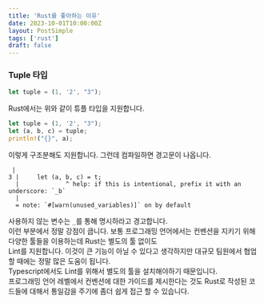 ```yaml
---
title: 'Rust를 좋아하는 이유'
date: 2023-10-01T10:00:00Z
layout: PostSimple
tags: ['rust']
draft: false
---
```


### Tuple 타입

```rust
let tuple = (1, '2', "3");
```  
Rust에서는 위와 같이 튜플 타입을 지원합니다.  

```rust
let tuple = (1, '2', "3");
let (a, b, c) = tuple;
println!("{}", a);
```  

이렇게 구조분해도 지원합니다. 그런데 컴파일하면 경고문이 나옵니다.  

```
 |
3 |     let (a, b, c) = t;
  |             ^ help: if this is intentional, prefix it with an underscore: `_b`
  |
  = note: `#[warn(unused_variables)]` on by default
```

사용하지 않는 변수는 `_`를 통해 명시하라고 경고합니다.  
이런 부분에서 정말 강점이 큽니다. 보통 프로그래밍 언어에서는 컨벤션을 지키기 위해 다양한 툴들을 이용하는데 Rust는 별도의 툴 없이도  
Lint를 지원합니다. 이것이 큰 기능이 아닐 수 있다고 생각하지만 대규모 팀원에서 협업 할 때에는 정말 많은 도움이 됩니다.  
Typescript에서도 Lint를 위해서 별도의 툴을 설치해야하기 때문입니다.  
프로그래밍 언어 레벨에서 컨벤션에 대한 가이드를 제시한다는 것도 Rust로 작성된 코드들에 대해서 통일감을 주기에 좀더 쉽게 접근 할 수 있습니다.